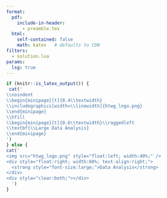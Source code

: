 ```yaml
---
format:
  pdf:
    include-in-header:
      - preamble.tex
  html:
    self-contained: false
    math: katex   # defaults to CDN
filters:
  - solution.lua
params:
  lsg: true
---
```


```r
if (knitr::is_latex_output()) {
 cat('
\\noindent
\\begin{minipage}[t]{0.4\\textwidth}
\\includegraphics[width=\\linewidth]{htwg_logo.png}
\\end{minipage}
\\hfill
\\begin{minipage}[t]{0.6\\textwidth}\\raggedleft
\\textbf{\\Large Data Analysis}
\\end{minipage}
')
} else {
cat('
<img src="htwg_logo.png" style="float:left; width:40%;" />
<div style="float:right; width:60%; text-align:right;">
  <strong style="font-size:large;">Data Analysis</strong>
</div>
<div style="clear:both;"></div>
  ')
}
```





